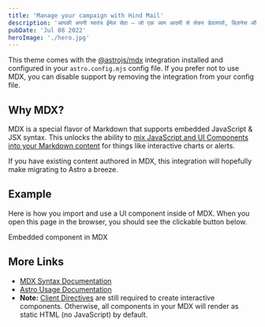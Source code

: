 ```yaml
---
title: 'Manage your campaign with Hind Mail'
description: 'आपकी अपनी स्वतंत्र ईमेल सेवा — जो एक आम आदमी से लेकर डेवलपर्स, बिज़नेस और मार्केटिंग जैसे हर उपयोगकर्ता के लिए सुविधाजनक और सुरक्षित है। अब ईमेल पर पूरा नियंत्रण आपके हाथ में है – बिना किसी समझौते के।'
pubDate: 'Jul 08 2022'
heroImage: './hero.jpg'
---
```


This theme comes with the [@astrojs/mdx](https://docs.astro.build/en/guides/integrations-guide/mdx/) integration installed and configured in your `astro.config.mjs` config file. If you prefer not to use MDX, you can disable support by removing the integration from your config file.

## Why MDX?

MDX is a special flavor of Markdown that supports embedded JavaScript & JSX syntax. This unlocks the ability to [mix JavaScript and UI Components into your Markdown content](https://docs.astro.build/en/guides/markdown-content/#mdx-features) for things like interactive charts or alerts.

If you have existing content authored in MDX, this integration will hopefully make migrating to Astro a breeze.

## Example

Here is how you import and use a UI component inside of MDX.
When you open this page in the browser, you should see the clickable button below.


<HeaderLink href="#" onclick="alert('clicked!')">
	Embedded component in MDX
</HeaderLink>

## More Links

- [MDX Syntax Documentation](https://mdxjs.com/docs/what-is-mdx)
- [Astro Usage Documentation](https://docs.astro.build/en/guides/markdown-content/#markdown-and-mdx-pages)
- **Note:** [Client Directives](https://docs.astro.build/en/reference/directives-reference/#client-directives) are still required to create interactive components. Otherwise, all components in your MDX will render as static HTML (no JavaScript) by default.
